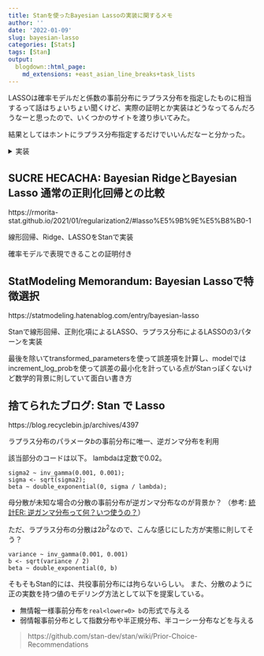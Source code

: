```yaml
---
title: Stanを使ったBayesian Lassoの実装に関するメモ
author: ''
date: '2022-01-09'
slug: bayesian-lasso
categories: [Stats]
tags: [Stan]
output:
  blogdown::html_page:
    md_extensions: +east_asian_line_breaks+task_lists
---
```


LASSOは確率モデルだと係数の事前分布にラプラス分布を指定したものに相当するって話はちょいちょい聞くけど、実際の証明とか実装はどうなってるんだろうなーと思ったので、いくつかのサイトを渡り歩いてみた。

結果としてはホントにラプラス分布指定するだけでいいんだなーと分かった。

<details><summary>実装</summary>

https://statmodeling.hatenablog.com/entry/bayesian-lasso より引用

```
//model_lasso.stan
data{
  int N; //標本数
  int H; //説明変数の数(切片を除く)
  vector[N] y; //目的変数 標準化済み
  matrix[N,H] x; // 説明変数 標準化済み
}

parameters{
  real w_0;
  vector[H] w; //係数パラメータ
  real<lower=0> sigma;
  real<lower=0> b;
}

transformed parameters{
  vector[N] mu;

  mu = w_0 + x * w;

}

model{

  y ~ normal(mu, sigma);
  w ~ double_exponential(0, b);

}

generated quantities{
  real log_lambda;

  log_lambda = log(sigma^2 / (N * b)); //(7)式
}
```

</details>

## SUCRE HECACHA: Bayesian RidgeとBayesian Lasso 通常の正則化回帰との比較

https://rmorita-stat.github.io/2021/01/regularization2/#lasso%E5%9B%9E%E5%B8%B0-1


線形回帰、Ridge、LASSOをStanで実装

確率モデルで表現できることの証明付き

## StatModeling Memorandum: Bayesian Lassoで特徴選択

https://statmodeling.hatenablog.com/entry/bayesian-lasso

Stanで線形回帰、正則化項によるLASSO、ラプラス分布によるLASSOの3パターンを実装

最後を除いてtransformed_parametersを使って誤差項を計算し、modelではincrement_log_probを使って誤差の最小化を計っている点がStanっぽくないけど数学的背景に則していて面白い書き方

## 捨てられたブログ: Stan で Lasso

https://blog.recyclebin.jp/archives/4397

ラプラス分布のパラメータ$b$の事前分布に唯一、逆ガンマ分布を利用

該当部分のコードは以下。
lambdaは定数で0.02。

```
sigma2 ~ inv_gamma(0.001, 0.001);
sigma <- sqrt(sigma2);
beta ~ double_exponential(0, sigma / lambda);
```

母分散が未知な場合の分散の事前分布が逆ガンマ分布なのが背景か？
（参考: [統計ER: 逆ガンマ分布って何？いつ使うの？](https://toukeier.hatenablog.com/entry/what-is-inverse-gamma-distribution/)）

ただ、ラプラス分布の分散は$2b^2$なので、こんな感じにした方が実態に則してそう？

```
variance ~ inv_gamma(0.001, 0.001)
b <- sqrt(variance / 2)
beta ~ double_exponential(0, b)
```

そもそもStan的には、共役事前分布には拘らないらしい。
また、分散のように正の実数を持つ値のモデリング方法として以下を提案している。

- 無情報一様事前分布を`real<lower=0> b`の形式で与える
- 弱情報事前分布として指数分布や半正規分布、半コーシー分布などを与える

> https://github.com/stan-dev/stan/wiki/Prior-Choice-Recommendations


